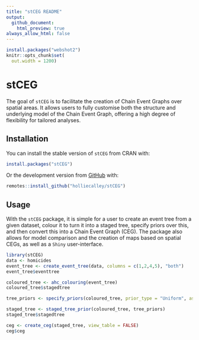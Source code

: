 ```yaml
---
title: "stCEG README"
output:
  github_document:
    html_preview: true
always_allow_html: false
---
```


<!-- README.md is generated from README.Rmd. Please edit that file -->

```r
install.packages("webshot2")
knitr::opts_chunk$set(
  out.width = 1200)
```

# stCEG

<!-- badges: start -->
<!-- badges: end -->

The goal of `stCEG` is to facilitate the creation of Chain Event Graphs over spatial areas. It allows users to fully customise both the structure and underlying model of the Chain Event Graph, offering a high degree of flexibility for tailored analyses.

## Installation

You can install the stable version of `stCEG` from CRAN with:
```r
install.packages("stCEG")
```

Or the development version from [GitHub](https://github.com/) with:
```r
remotes::install_github("holliecalley/stCEG")
```

## Usage

With the `stCEG` package, it is simple for a user to create an event tree from a given dataset, colour it to turn it into a staged tree, specify priors over this, and then convert this into a Chain Event Graph (CEG). The package also allows for model comparison and the creation of maps based on spatial CEGs, as well as a `Shiny` user-interface.

```r
library(stCEG)
data <- homicides
event_tree <- create_event_tree(data, columns = c(1,2,4,5), "both")
event_tree$eventtree
```

```r
coloured_tree <- ahc_colouring(event_tree)
coloured_tree$stagedtree
```

```r
tree_priors <- specify_priors(coloured_tree, prior_type = "Uniform", ask_edit = FALSE)
```
```r
staged_tree <- staged_tree_prior(coloured_tree, tree_priors)
staged_tree$stagedtree
```

```r
ceg <- create_ceg(staged_tree, view_table = FALSE)
ceg$ceg
```
